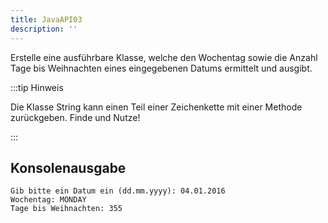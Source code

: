 ```yaml
---
title: JavaAPI03
description: ''
---
```



Erstelle eine ausführbare Klasse, welche den Wochentag sowie die Anzahl Tage bis
Weihnachten eines eingegebenen Datums ermittelt und ausgibt.

:::tip Hinweis

Die Klasse String kann einen Teil einer Zeichenkette mit einer Methode
zurückgeben. Finde und Nutze!

:::

## Konsolenausgabe

```console
Gib bitte ein Datum ein (dd.mm.yyyy): 04.01.2016
Wochentag: MONDAY
Tage bis Weihnachten: 355
```

<Exercise pullRequest="32" branchSuffix="java-api/03" />
